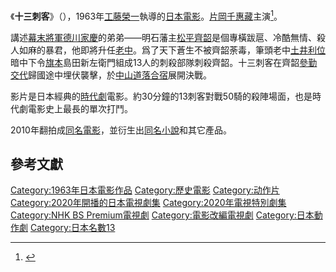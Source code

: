 {{Infobox Film
| name               = 十三刺客
| original_name      = {{lang|ja|十三人の刺客}}
| image              = 
| cn_image           = 
| hk_image           = 
| tw_image           = 
| caption            = 
| director           = [[工藤榮一|工藤榮一]]
| executive_producer =
| producer           = 
| writer             = [[池上金男|池上金男]]
| screenplay         = 
| story              = 
| based on            = 
| narrator           = 
| production_supervisor = 
| starring           = [[片岡千惠藏|片岡千惠藏]]<br />[[里見浩太朗|里見浩太朗]]<br />[[嵐寬壽郎|嵐寬壽郎]]<br />[[内田良平_(演員)|内田良平]] 等
| music              = [[伊福部昭|伊福部昭]]　
| maintheme          =
| opentheme          =
| endtheme           =
| cinematography     = [[鈴木重平|鈴木重平]]
| editing            = [[宮本信太郎|宮本信太郎]]
| sound             =
| studio             = 
| distributor        = [[東映|東映]]
| released           = {{flagicon|JPN}} 1963年12月7日
| sec-title          = 
| rate               = 
| runtime            = 125分鐘
| country            = {{JPN}}
| language           = [[日語|日語]]
| imdb_id            = 0057212
| amg_id             = 
| budget             = 
| gross              = 
| preceded_by        = 
| followed_by        = 
| cn_name            = 
| hk_name            = 
| tw_name            = 
}}
《'''十三刺客'''》（{{jpn|j='''十三人の刺客'''|hg=じゅうさんにんのしかく|rm=Jûsan-nin no Shikaku|f=h}}），1963年[[工藤榮一|工藤榮一]]執導的[[日本電影|日本電影]]。[[片岡千惠藏|片岡千惠藏]]主演<ref>{{cite web |script-title=ja:十三人の刺客 |url=http://db.eiren.org/contents/03000009390.html |website=一般社團法人日本電影製作者聯盟 |accessdate=2021-05-26 |language=ja |archive-date=2021-05-26 |archive-url=https://web.archive.org/web/20210526173658/http://db.eiren.org/contents/03000009390.html |dead-url=no }}</ref>。

講述[[幕末|幕末]][[征夷大將軍|將軍]][[德川家慶|德川家慶]]的弟弟——明石藩主[[松平齊宣|松平齊韶]]是個專橫跋扈、冷酷無情、殺人如麻的暴君，他即將升任[[老中|老中]]。爲了天下蒼生不被齊韶荼毒，筆頭老中[[土井利位|土井利位]]暗中下令[[旗本|旗本]]島田新左衛門組成13人的刺殺部隊刺殺齊韶。十三刺客在齊韶[[參勤交代|參勤交代]]歸國途中埋伏襲擊，於[[中山道|中山道]][[落合宿|落合宿]]展開決戰。

影片是日本經典的[[時代劇|時代劇]]電影。約30分鐘的13刺客對戰50騎的殺陣場面，也是時代劇電影史上最長的單次打鬥。

2010年翻拍成[[十三刺客_(2010年電影)|同名電影]]，並衍生出[[十三刺客_(小說)|同名小說]]和其它產品。

==參考文獻==
{{reflist}}

{{2020年日本時代電視劇}}
{{DEFAULTSORT:Jûsan-nin no Shikaku}}
[[Category:1963年日本電影作品|Category:1963年日本電影作品]]
[[Category:歷史電影|Category:歷史電影]]
[[Category:动作片|Category:动作片]]
[[Category:2020年開播的日本電視劇集|Category:2020年開播的日本電視劇集]]
[[Category:2020年電視特別劇集|Category:2020年電視特別劇集]]
[[Category:NHK_BS_Premium電視劇|Category:NHK BS Premium電視劇]]
[[Category:電影改編電視劇|Category:電影改編電視劇]]
[[Category:日本動作劇|Category:日本動作劇]]
[[Category:日本名數13|Category:日本名數13]]